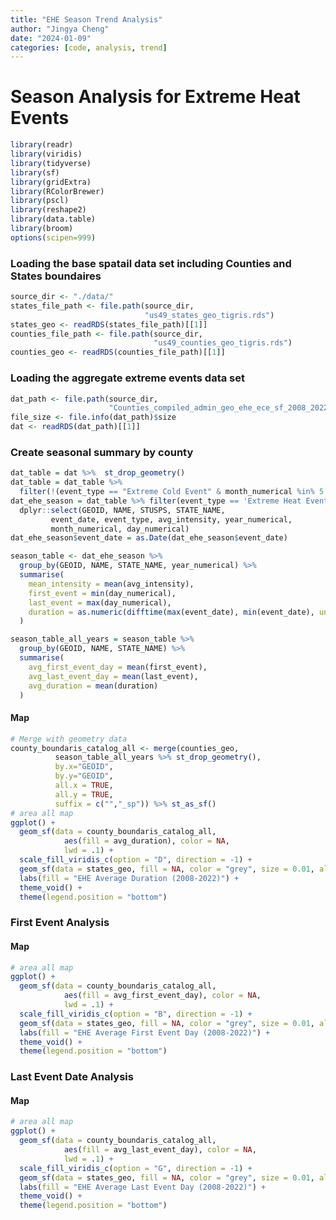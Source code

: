 ```yaml
---
title: "EHE Season Trend Analysis"
author: "Jingya Cheng"
date: "2024-01-09"
categories: [code, analysis, trend]
---
```


# Season Analysis for Extreme Heat Events

```r
library(readr)
library(viridis)
library(tidyverse)
library(sf)
library(gridExtra)
library(RColorBrewer)
library(pscl)
library(reshape2)
library(data.table)
library(broom)
options(scipen=999)
```

### Loading the base spatail data set including Counties and States boundaires

```r
source_dir <- "./data/"
states_file_path <- file.path(source_dir,
                              "us49_states_geo_tigris.rds")
states_geo <- readRDS(states_file_path)[[1]]
counties_file_path <- file.path(source_dir,
                                "us49_counties_geo_tigris.rds")
counties_geo <- readRDS(counties_file_path)[[1]]
```

### Loading the aggregate extreme events data set

```r
dat_path <- file.path(source_dir,
                      "Counties_compiled_admin_geo_ehe_ece_sf_2008_2022.rds")
file_size <- file.info(dat_path)$size
dat <- readRDS(dat_path)[[1]]
```

### Create seasonal summary by county

```r
dat_table = dat %>%  st_drop_geometry()
dat_table = dat_table %>% 
  filter(!(event_type == "Extreme Cold Event" & month_numerical %in% 5:9))
dat_ehe_season = dat_table %>% filter(event_type == 'Extreme Heat Event') %>%
  dplyr::select(GEOID, NAME, STUSPS, STATE_NAME, 
         event_date, event_type, avg_intensity, year_numerical, 
         month_numerical, day_numerical) 
dat_ehe_season$event_date = as.Date(dat_ehe_season$event_date)

season_table <- dat_ehe_season %>%
  group_by(GEOID, NAME, STATE_NAME, year_numerical) %>%
  summarise(
    mean_intensity = mean(avg_intensity),
    first_event = min(day_numerical),
    last_event = max(day_numerical),
    duration = as.numeric(difftime(max(event_date), min(event_date), units = "days")) + 1
  )

season_table_all_years = season_table %>% 
  group_by(GEOID, NAME, STATE_NAME) %>%
  summarise(
    avg_first_event_day = mean(first_event),
    avg_last_event_day = mean(last_event),
    avg_duration = mean(duration)
  )
```

#### Map

```r
# Merge with geometry data
county_boundaris_catalog_all <- merge(counties_geo,
          season_table_all_years %>% st_drop_geometry(),
          by.x="GEOID",
          by.y="GEOID",
          all.x = TRUE,
          all.y = TRUE,
          suffix = c("","_sp")) %>% st_as_sf() 
# area all map
ggplot() +
  geom_sf(data = county_boundaris_catalog_all,
            aes(fill = avg_duration), color = NA,
            lwd = .1) + 
  scale_fill_viridis_c(option = "D", direction = -1) +
  geom_sf(data = states_geo, fill = NA, color = "grey", size = 0.01, alpha = 0.2) +
  labs(fill = "EHE Average Duration (2008-2022)") +
  theme_void() + 
  theme(legend.position = "bottom")
```

### First Event Analysis

#### Map

```r
# area all map
ggplot() +
  geom_sf(data = county_boundaris_catalog_all,
            aes(fill = avg_first_event_day), color = NA,
            lwd = .1) + 
  scale_fill_viridis_c(option = "B", direction = -1) +
  geom_sf(data = states_geo, fill = NA, color = "grey", size = 0.01, alpha = 0.2) +
  labs(fill = "EHE Average First Event Day (2008-2022)") +
  theme_void() + 
  theme(legend.position = "bottom")
```

### Last Event Date Analysis

#### Map

```r
# area all map
ggplot() +
  geom_sf(data = county_boundaris_catalog_all,
            aes(fill = avg_last_event_day), color = NA,
            lwd = .1) + 
  scale_fill_viridis_c(option = "G", direction = -1) +
  geom_sf(data = states_geo, fill = NA, color = "grey", size = 0.01, alpha = 0.2) +
  labs(fill = "EHE Average Last Event Day (2008-2022)") +
  theme_void() + 
  theme(legend.position = "bottom")
```


